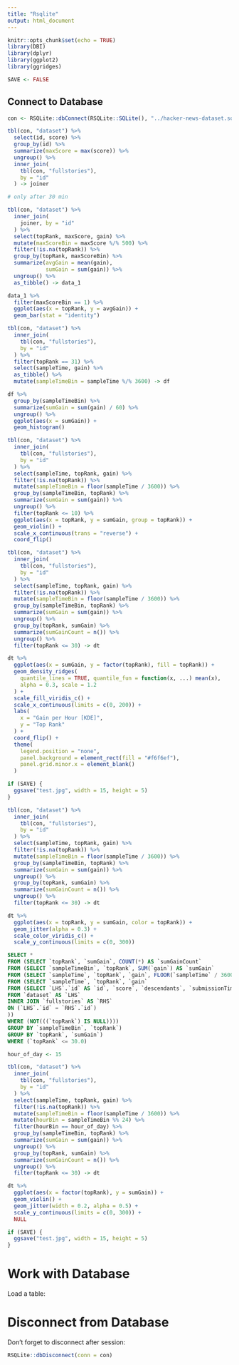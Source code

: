 ```yaml
---
title: "Rsqlite"
output: html_document
---
```


```r
knitr::opts_chunk$set(echo = TRUE)
library(DBI)
library(dplyr)
library(ggplot2)
library(ggridges)

SAVE <- FALSE

```


## Connect to Database

```r
con <- RSQLite::dbConnect(RSQLite::SQLite(), "../hacker-news-dataset.sqlite")
```


```r

tbl(con, "dataset") %>% 
  select(id, score) %>% 
  group_by(id) %>% 
  summarize(maxScore = max(score)) %>% 
  ungroup() %>% 
  inner_join(
    tbl(con, "fullstories"),
    by = "id"
  ) -> joiner

# only after 30 min

tbl(con, "dataset") %>%
  inner_join(
    joiner, by = "id"
  ) %>% 
  select(topRank, maxScore, gain) %>% 
  mutate(maxScoreBin = maxScore %/% 500) %>% 
  filter(!is.na(topRank)) %>% 
  group_by(topRank, maxScoreBin) %>% 
  summarize(avgGain = mean(gain),
            sumGain = sum(gain)) %>% 
  ungroup() %>% 
  as_tibble() -> data_1

data_1 %>% 
  filter(maxScoreBin == 1) %>% 
  ggplot(aes(x = topRank, y = avgGain)) +
  geom_bar(stat = "identity")
```

```r

tbl(con, "dataset") %>% 
  inner_join(
    tbl(con, "fullstories"),
    by = "id"
  ) %>% 
  filter(topRank == 31) %>% 
  select(sampleTime, gain) %>% 
  as_tibble() %>% 
  mutate(sampleTimeBin = sampleTime %/% 3600) -> df

df %>% 
  group_by(sampleTimeBin) %>% 
  summarize(sumGain = sum(gain) / 60) %>% 
  ungroup() %>%
  ggplot(aes(x = sumGain)) +
  geom_histogram()


```


```r

tbl(con, "dataset") %>% 
  inner_join(
    tbl(con, "fullstories"),
    by = "id"
  ) %>% 
  select(sampleTime, topRank, gain) %>% 
  filter(!is.na(topRank)) %>% 
  mutate(sampleTimeBin = floor(sampleTime / 3600)) %>% 
  group_by(sampleTimeBin, topRank) %>% 
  summarize(sumGain = sum(gain)) %>% 
  ungroup() %>% 
  filter(topRank <= 10) %>% 
  ggplot(aes(x = topRank, y = sumGain, group = topRank)) +
  geom_violin() +
  scale_x_continuous(trans = "reverse") +
  coord_flip()

```
```r

tbl(con, "dataset") %>% 
  inner_join(
    tbl(con, "fullstories"),
    by = "id"
  ) %>% 
  select(sampleTime, topRank, gain) %>% 
  filter(!is.na(topRank)) %>% 
  mutate(sampleTimeBin = floor(sampleTime / 3600)) %>% 
  group_by(sampleTimeBin, topRank) %>% 
  summarize(sumGain = sum(gain)) %>% 
  ungroup() %>% 
  group_by(topRank, sumGain) %>% 
  summarize(sumGainCount = n()) %>% 
  ungroup() %>% 
  filter(topRank <= 30) -> dt

dt %>% 
  ggplot(aes(x = sumGain, y = factor(topRank), fill = topRank)) +
  geom_density_ridges(
    quantile_lines = TRUE, quantile_fun = function(x, ...) mean(x),
    alpha = 0.3, scale = 1.2
  ) +
  scale_fill_viridis_c() +
  scale_x_continuous(limits = c(0, 200)) +
  labs(
    x = "Gain per Hour [KDE]",
    y = "Top Rank"
  ) +
  coord_flip() +
  theme(
    legend.position = "none",
    panel.background = element_rect(fill = "#f6f6ef"),
    panel.grid.minor.x = element_blank()
  )

if (SAVE) {
  ggsave("test.jpg", width = 15, height = 5)
}

```

```r

tbl(con, "dataset") %>% 
  inner_join(
    tbl(con, "fullstories"),
    by = "id"
  ) %>% 
  select(sampleTime, topRank, gain) %>% 
  filter(!is.na(topRank)) %>% 
  mutate(sampleTimeBin = floor(sampleTime / 3600)) %>% 
  group_by(sampleTimeBin, topRank) %>% 
  summarize(sumGain = sum(gain)) %>% 
  ungroup() %>% 
  group_by(topRank, sumGain) %>% 
  summarize(sumGainCount = n()) %>% 
  ungroup() %>% 
  filter(topRank <= 30) -> dt

dt %>% 
  ggplot(aes(x = topRank, y = sumGain, color = topRank)) +
  geom_jitter(alpha = 0.3) +
  scale_color_viridis_c() +
  scale_y_continuous(limits = c(0, 300))
```

```sql

SELECT *
FROM (SELECT `topRank`, `sumGain`, COUNT(*) AS `sumGainCount`
FROM (SELECT `sampleTimeBin`, `topRank`, SUM(`gain`) AS `sumGain`
FROM (SELECT `sampleTime`, `topRank`, `gain`, FLOOR(`sampleTime` / 3600.0) AS `sampleTimeBin`
FROM (SELECT `sampleTime`, `topRank`, `gain`
FROM (SELECT `LHS`.`id` AS `id`, `score`, `descendants`, `submissionTime`, `sampleTime`, `tick`, `samplingWindow`, `topRank`, `newRank`, `bestRank`, `askRank`, `showRank`, `jobRank`, `gain`
FROM `dataset` AS `LHS`
INNER JOIN `fullstories` AS `RHS`
ON (`LHS`.`id` = `RHS`.`id`)
))
WHERE (NOT(((`topRank`) IS NULL))))
GROUP BY `sampleTimeBin`, `topRank`)
GROUP BY `topRank`, `sumGain`)
WHERE (`topRank` <= 30.0)

```


```r

hour_of_day <- 15

tbl(con, "dataset") %>% 
  inner_join(
    tbl(con, "fullstories"),
    by = "id"
  ) %>% 
  select(sampleTime, topRank, gain) %>% 
  filter(!is.na(topRank)) %>% 
  mutate(sampleTimeBin = floor(sampleTime / 3600)) %>% 
  mutate(hourBin = sampleTimeBin %% 24) %>% 
  filter(hourBin == hour_of_day) %>% 
  group_by(sampleTimeBin, topRank) %>% 
  summarize(sumGain = sum(gain)) %>% 
  ungroup() %>% 
  group_by(topRank, sumGain) %>% 
  summarize(sumGainCount = n()) %>% 
  ungroup() %>% 
  filter(topRank <= 30) -> dt 

dt %>% 
  ggplot(aes(x = factor(topRank), y = sumGain)) +
  geom_violin() +
  geom_jitter(width = 0.2, alpha = 0.5) +
  scale_y_continuous(limits = c(0, 300)) +
  NULL

if (SAVE) {
  ggsave("test.jpg", width = 15, height = 5)
}

```

# Work with Database

Load a table:

# Disconnect from Database

Don't forget to disconnect after session:

```r
RSQLite::dbDisconnect(conn = con)
```

